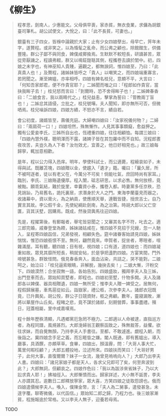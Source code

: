 # 《柳生》

> 程孝思，劍南人，少惠能文。父母俱早喪，家赤貧，無衣食業，求傭為胡銀臺司筆札。胡公試使文，大悅之，曰：「此不長貧，可妻也。」
>
> 銀臺有三子四女，皆褓中論親於大家；止有少女四娘孽出，母早亡，笄年未字，遂贅程。或非笑之，以為惛髦之亂命，而公弗之顧也，除館館生，供備豐隆。群公子鄙不與同食，婢僕咸揶揄焉。生默默不較短長，研讀甚苦，眾從旁厭譏之，程讀弗輟，群又以鳴鉦鍠聒其側，程攜卷去讀於閨中。初，四娘之未字也，有神巫知人貴賤，遍觀之，都無諛詞，惟四娘至，乃曰：「此真貴人也！」及贅程，諸姊妹皆呼之「貴人」以嘲笑之，而四娘端重寡言，若罔聞之。漸至婢媼，亦率相呼。四娘有婢名桂兒，意頗不平，大言曰：「何知吾家郎君，便不作貴官耶？」二姊聞而嗤之曰：「程郎如作貴官，當抉我眸子去！」桂兒怒而言曰：「到爾時，恐不舍得眸子也！」二姊婢春香曰：「二娘食言，我以兩睛代之。」桂兒益恚，擊掌為誓曰：「管教兩丁盲也！」二姊忿其語侵，立批之，桂兒號嘩。夫人聞知，即亦無所可否，但微哂焉。桂兒噪訴四娘，四娘方績，不怒亦不言，績自若。
>
> 會公初度，諸婿皆至，壽儀充庭。大婦嘲四娘曰：「汝家祝儀何物？」二婦曰：「兩肩荷一口！」四娘坦然，殊無慚怍。人見其事事類癡，愈益狎之。獨有公愛妾李氏，三姊所自出也，恆禮重四娘，往往相顧恤。每謂三娘曰：「四娘內慧外樸，聰明渾而不露，諸婢子皆在其包羅中而不自知。況程郎晝夜攻苦，夫豈久為人下者？汝勿效尤，宜善之，他日好相見也。」故三娘每歸寧，輒加意相歡。
>
> 是年，程以公力得入邑庠。明年，學使科試士，而公適薨，程縗哀如子，未得與試。既離苫塊，四娘贈以金，使趨入「遺才」籍。囑曰：「曩久居，所不被呵逐者，徒以有老父在，今萬分不可矣！倘能吐氣，庶回時尚有家耳。」臨別，李氏、三娘賂遺優厚。程入闈，砥志研思，以求必售。無何放榜，竟被黜。願乖氣結，難於旋里，幸囊資小泰，攜卷入都。時妻黨多任京秩，恐見誚訕，乃易舊名，詭托裏居，求潛身於大人之門。東海李蘭臺見而器之，收諸幕中，資以膏火，為之納貢，使應順天舉，連戰皆捷，授庶吉士。自乃實言其故。李公假千金，先使紀綱赴劍南，為之治第。時胡大郎以父亡空匱，貨其沃墅，因購焉。既成，然後貸輿馬往迎四娘。
>
> 先是，程擢第後，有郵報者，舉宅皆惡聞之；又審其名字不符，叱去之。適三郎完婚，戚眷登堂為餪，姊妹諸姑咸在，惟四娘不見招于兄嫂，忽一人馳入，呈程寄四娘函信，兄弟發視，相顧失色。筵中諸眷客始請見四娘，姊妹惴惴，惟恐四娘銜恨不至。無何，翩然竟來。申賀者，捉坐者，寒暄者，喧雜滿屋。耳有聽，聽四娘；目有視，視四娘；口有道，道四娘也：而四娘凝重如故。眾見其靡所短長，稍就安帖，於是爭把盞酌四娘。方宴笑間，門外啼號甚急，群致怪問。俄見春香奔入，面血沾染，共詰之，哭不能對。二娘呵之，始泣曰：「桂兒逼索眼睛，非解脫，幾抉去矣！」二娘大慚，汗粉交下。四娘漠然；合坐寂無一語，各始告別。四娘盛妝，獨拜李夫人及三姊，出門登車而去。眾始知買墅者，即程也。四娘初至墅，什物多闕。夫人及諸郎各以婢僕、器具相贈遺，四娘一無所受；惟李夫人贈一婢受之。居無何，程假歸展墓，車馬扈從如云。詣嶽家，禮公柩，次參李夫人。諸郎衣冠既竟，已升輿矣。胡公歿，群公子日競資財，柩之弗顧。數年，靈寢漏敗，漸將以華屋作山丘矣。程睹之悲，竟不謀於諸郎，刻期營葬，事事盡禮。殯日，冠蓋相屬，里中咸嘉嘆焉。
>
> 程十餘年歷秩清顯，凡遇鄉黨厄急罔不極力。二郎適以人命被逮，直指巡方者，為程同譜，風規甚烈。大郎浼婦翁王觀察函致之，殊無裁答，益懼。欲往求妹，而自覺無顏，乃持李夫人手書往。至都，不敢遽進。覷程入朝，而後詣之。冀四娘念手足之義，而忘睚眥之嫌。閽人既通，即有舊媼出，導入廳事，具酒饌，亦頗草草。食畢，四娘出，顏溫霽，問：「大哥人事大忙，萬里何暇枉顧？」大郎五體投地，泣述所來。四娘扶而笑曰：「大哥好男子，此何大事，直復爾爾？妹子一女流，幾曾見嗚嗚向人？」大郎乃出李夫人書。四娘曰：「諸兄家娘子都是天人，各求父兄即可了矣，何至奔波到此？」大郎無詞，但顧哀之。四娘作色曰：「我以為跋涉來省妹子，乃以大訟求貴人耶！」拂袖徑入。大郎慚憤而出。歸家詳述，大小無不詬詈，李夫人亦謂其忍。逾數日二郎釋放寧家，眾大喜，方笑四娘之徒取怨謗也。俄而四娘遣價候李夫人。喚入，僕陳金幣，言：「夫人為二舅事，遣發甚急，未遑字覆。聊寄微儀，以代函信。」眾始知二郎之歸，乃程力也。後三娘家漸貧，程施報逾於常格。又以李夫人無子，迎養若母焉。

TODO
